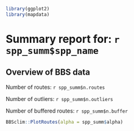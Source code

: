 ```r
library(ggplot2)
library(mapdata)
```

# Summary report for: `r spp_summ$spp_name`


## Overview of BBS data

Number of routes: `r spp_summ$n.routes`  

Number of outliers: `r spp_summ$n.outliers`

Number of buffered routes: `r spp_summ$n.buffer`

```r
BBSclim::PlotRoutes(alpha = spp_summ$alpha)
```
